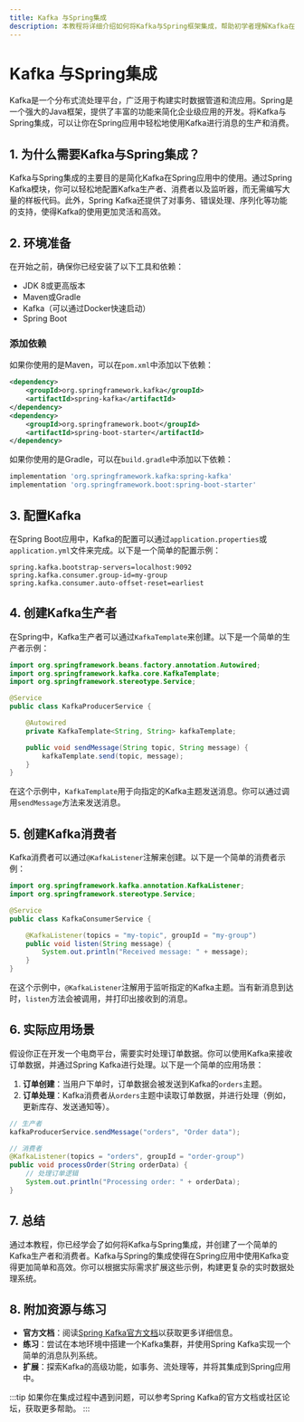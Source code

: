 ```yaml
---
title: Kafka 与Spring集成
description: 本教程将详细介绍如何将Kafka与Spring框架集成，帮助初学者理解Kafka在Spring应用中的使用场景和实现方法。
---
```


# Kafka 与Spring集成

Kafka是一个分布式流处理平台，广泛用于构建实时数据管道和流应用。Spring是一个强大的Java框架，提供了丰富的功能来简化企业级应用的开发。将Kafka与Spring集成，可以让你在Spring应用中轻松地使用Kafka进行消息的生产和消费。

## 1. 为什么需要Kafka与Spring集成？

Kafka与Spring集成的主要目的是简化Kafka在Spring应用中的使用。通过Spring Kafka模块，你可以轻松地配置Kafka生产者、消费者以及监听器，而无需编写大量的样板代码。此外，Spring Kafka还提供了对事务、错误处理、序列化等功能的支持，使得Kafka的使用更加灵活和高效。

## 2. 环境准备

在开始之前，确保你已经安装了以下工具和依赖：

- JDK 8或更高版本
- Maven或Gradle
- Kafka（可以通过Docker快速启动）
- Spring Boot

### 添加依赖

如果你使用的是Maven，可以在`pom.xml`中添加以下依赖：

```xml
<dependency>
    <groupId>org.springframework.kafka</groupId>
    <artifactId>spring-kafka</artifactId>
</dependency>
<dependency>
    <groupId>org.springframework.boot</groupId>
    <artifactId>spring-boot-starter</artifactId>
</dependency>
```

如果你使用的是Gradle，可以在`build.gradle`中添加以下依赖：

```groovy
implementation 'org.springframework.kafka:spring-kafka'
implementation 'org.springframework.boot:spring-boot-starter'
```

## 3. 配置Kafka

在Spring Boot应用中，Kafka的配置可以通过`application.properties`或`application.yml`文件来完成。以下是一个简单的配置示例：

```properties
spring.kafka.bootstrap-servers=localhost:9092
spring.kafka.consumer.group-id=my-group
spring.kafka.consumer.auto-offset-reset=earliest
```

## 4. 创建Kafka生产者

在Spring中，Kafka生产者可以通过`KafkaTemplate`来创建。以下是一个简单的生产者示例：

```java
import org.springframework.beans.factory.annotation.Autowired;
import org.springframework.kafka.core.KafkaTemplate;
import org.springframework.stereotype.Service;

@Service
public class KafkaProducerService {

    @Autowired
    private KafkaTemplate<String, String> kafkaTemplate;

    public void sendMessage(String topic, String message) {
        kafkaTemplate.send(topic, message);
    }
}
```

在这个示例中，`KafkaTemplate`用于向指定的Kafka主题发送消息。你可以通过调用`sendMessage`方法来发送消息。

## 5. 创建Kafka消费者

Kafka消费者可以通过`@KafkaListener`注解来创建。以下是一个简单的消费者示例：

```java
import org.springframework.kafka.annotation.KafkaListener;
import org.springframework.stereotype.Service;

@Service
public class KafkaConsumerService {

    @KafkaListener(topics = "my-topic", groupId = "my-group")
    public void listen(String message) {
        System.out.println("Received message: " + message);
    }
}
```

在这个示例中，`@KafkaListener`注解用于监听指定的Kafka主题。当有新消息到达时，`listen`方法会被调用，并打印出接收到的消息。

## 6. 实际应用场景

假设你正在开发一个电商平台，需要实时处理订单数据。你可以使用Kafka来接收订单数据，并通过Spring Kafka进行处理。以下是一个简单的应用场景：

1. **订单创建**：当用户下单时，订单数据会被发送到Kafka的`orders`主题。
2. **订单处理**：Kafka消费者从`orders`主题中读取订单数据，并进行处理（例如，更新库存、发送通知等）。

```java
// 生产者
kafkaProducerService.sendMessage("orders", "Order data");

// 消费者
@KafkaListener(topics = "orders", groupId = "order-group")
public void processOrder(String orderData) {
    // 处理订单逻辑
    System.out.println("Processing order: " + orderData);
}
```

## 7. 总结

通过本教程，你已经学会了如何将Kafka与Spring集成，并创建了一个简单的Kafka生产者和消费者。Kafka与Spring的集成使得在Spring应用中使用Kafka变得更加简单和高效。你可以根据实际需求扩展这些示例，构建更复杂的实时数据处理系统。

## 8. 附加资源与练习

- **官方文档**：阅读[Spring Kafka官方文档](https://docs.spring.io/spring-kafka/docs/current/reference/html/)以获取更多详细信息。
- **练习**：尝试在本地环境中搭建一个Kafka集群，并使用Spring Kafka实现一个简单的消息队列系统。
- **扩展**：探索Kafka的高级功能，如事务、流处理等，并将其集成到Spring应用中。

:::tip
如果你在集成过程中遇到问题，可以参考Spring Kafka的官方文档或社区论坛，获取更多帮助。
:::